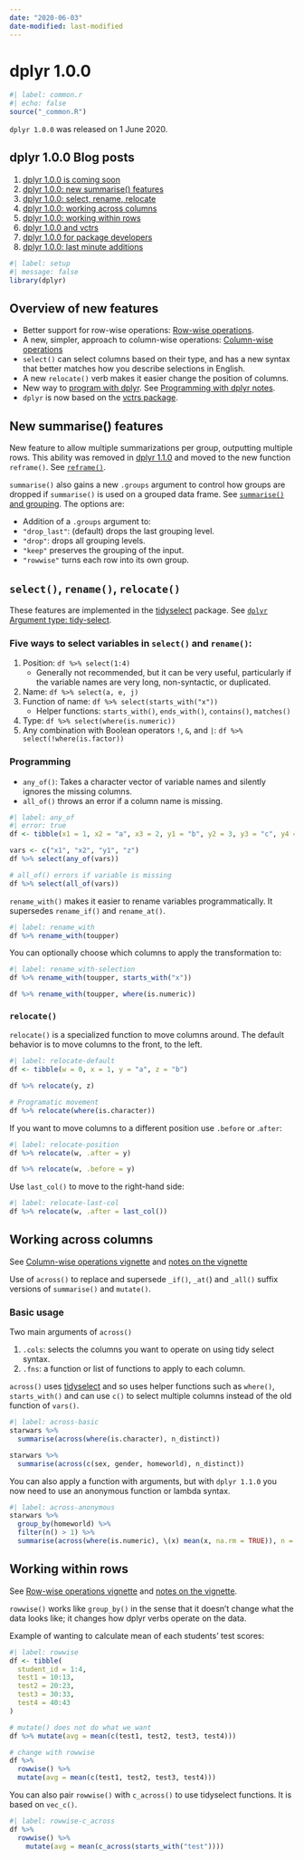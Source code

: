 ```yaml
---
date: "2020-06-03"
date-modified: last-modified
---
```


# dplyr 1.0.0 {#sec-dplyr100}

```r
#| label: common.r
#| echo: false
source("_common.R")
```

`dplyr 1.0.0` was released on 1 June 2020. 

## dplyr 1.0.0 Blog posts
1. [dplyr 1.0.0 is coming soon](https://www.tidyverse.org/blog/2020/03/dplyr-1-0-0-is-coming-soon/)
2. [dplyr 1.0.0: new summarise() features](https://www.tidyverse.org/blog/2020/03/dplyr-1-0-0-summarise/)
3. [dplyr 1.0.0: select, rename, relocate](https://www.tidyverse.org/blog/2020/03/dplyr-1-0-0-select-rename-relocate/)
4. [dplyr 1.0.0: working across columns](https://www.tidyverse.org/blog/2020/04/dplyr-1-0-0-colwise/)
5. [dplyr 1.0.0: working within rows](https://www.tidyverse.org/blog/2020/04/dplyr-1-0-0-rowwise/)
6. [dplyr 1.0.0 and vctrs](https://www.tidyverse.org/blog/2020/04/dplyr-1-0-0-and-vctrs/)
7. [dplyr 1.0.0 for package developers](https://www.tidyverse.org/blog/2020/04/dplyr-1-0-0-package-dev/)
8. [dplyr 1.0.0: last minute additions](https://www.tidyverse.org/blog/2020/05/dplyr-1-0-0-last-minute-additions/)

```r
#| label: setup
#| message: false
library(dplyr)
```

## Overview of new features {#sec-overview}
- Better support for row-wise operations: [Row-wise operations](https://dplyr.tidyverse.org/dev/articles/rowwise.html).
- A new, simpler, approach to column-wise operations: [Column-wise operations](https://dplyr.tidyverse.org/dev/articles/colwise.html)
- `select()` can select columns based on their type, and has a new syntax that better matches how you describe selections in English.
- A new `relocate()` verb makes it easier change the position of columns.
- New way to [program with dplyr](https://dplyr.tidyverse.org/dev/articles/programming.html). See [Programming with dplyr notes](03-programming-dplyr.qmd).
- `dplyr` is now based on the [vctrs package](http://vctrs.r-lib.org/).


## New summarise() features {#sec-summarise}
New feature to allow multiple summarizations per group, outputting multiple rows. This ability was removed in [dplyr 1.1.0](https://www.tidyverse.org/blog/2023/02/dplyr-1-1-0-pick-reframe-arrange/) and moved to the new function `reframe()`. See [`reframe()`](01-dplyr-1.1.0.qmd#sec-reframe).

`summarise()` also gains a new `.groups` argument to control how groups are dropped if `summarise()` is used on a grouped data frame. See [`summarise()` and grouping](https://www.tidyverse.org/blog/2020/05/dplyr-1-0-0-last-minute-additions/#summarise-and-grouping). The options are:

- Addition of a `.groups` argument to:
- `"drop_last"`: (default) drops the last grouping level.
- `"drop"`: drops all grouping levels.
- `"keep"` preserves the grouping of the input.
- `"rowwise"` turns each row into its own group.

## `select()`, `rename()`, `relocate()` {#sec-tidyselect}

These features are implemented in the [tidyselect](https://tidyselect.r-lib.org) package. See [`dplyr` Argument type: tidy-select](https://dplyr.tidyverse.org/dev/reference/dplyr_tidy_select.html).

### Five ways to select variables in `select()` and `rename()`:
1. Position: `df %>% select(1:4)`
	  - Generally not recommended, but it can be very useful, particularly if the variable names are very long, non-syntactic, or duplicated.
2. Name: `df %>% select(a, e, j)`
3. Function of name: `df %>% select(starts_with("x"))`
    - Helper functions: `starts_with()`, `ends_with()`, `contains()`, `matches()`
4. Type: `df %>% select(where(is.numeric))`
5. Any combination with Boolean operators `!`, `&`, and `|`: `df %>% select(!where(is.factor))`

### Programming
- `any_of()`: Takes a character vector of variable names and silently ignores the missing columns.
- `all_of()` throws an error if a column name is missing.

```r
#| label: any_of
#| error: true
df <- tibble(x1 = 1, x2 = "a", x3 = 2, y1 = "b", y2 = 3, y3 = "c", y4 = 4)

vars <- c("x1", "x2", "y1", "z")
df %>% select(any_of(vars))

# all_of() errors if variable is missing
df %>% select(all_of(vars))
```

`rename_with()` makes it easier to rename variables programmatically. It supersedes `rename_if()` and `rename_at()`.

```r
#| label: rename_with
df %>% rename_with(toupper)
```

You can optionally choose which columns to apply the transformation to:

```r
#| label: rename_with-selection
df %>% rename_with(toupper, starts_with("x"))

df %>% rename_with(toupper, where(is.numeric))
```

### `relocate()`
`relocate()` is a specialized function to move columns around. The default behavior is to move columns to the front, to the left.

```r
#| label: relocate-default
df <- tibble(w = 0, x = 1, y = "a", z = "b")

df %>% relocate(y, z)

# Programatic movement
df %>% relocate(where(is.character))
```

If you want to move columns to a different position use `.before` or .`after`:

```r
#| label: relocate-position
df %>% relocate(w, .after = y)

df %>% relocate(w, .before = y)
```

Use `last_col()` to move to the right-hand side:

```r
#| label: relocate-last-col
df %>% relocate(w, .after = last_col())
```


## Working across columns {#sec-across}
See [Column-wise operations vignette](https://dplyr.tidyverse.org/dev/articles/colwise.html) and [notes on the vignette](01-dplyr-colwise.qmd)

Use of `across()` to replace and supersede `_if()`, `_at(`) and `_all()` suffix versions of `summarise()` and `mutate()`.

### Basic usage
Two main arguments of `across()`

1. `.cols`: selects the columns you want to operate on using tidy select syntax.
2. `.fns`: a function or list of functions to apply to each column.

`across()` uses [tidyselect](https://dplyr.tidyverse.org/reference/dplyr_tidy_select.html) and so uses helper functions such as `where()`, `starts_with()` and can use `c()` to select multiple columns instead of the old function of `vars()`.

```r
#| label: across-basic
starwars %>% 
  summarise(across(where(is.character), n_distinct))

starwars %>% 
  summarise(across(c(sex, gender, homeworld), n_distinct))
```

You can also apply a function with arguments, but with `dplyr 1.1.0` you now need to use an anonymous function or lambda syntax.

```r
#| label: across-anonymous
starwars %>% 
  group_by(homeworld) %>% 
  filter(n() > 1) %>% 
  summarise(across(where(is.numeric), \(x) mean(x, na.rm = TRUE)), n = n())
```


## Working within rows {#sec-rowwise}

See [Row-wise operations vignette](https://dplyr.tidyverse.org/dev/articles/rowwise.html) and [notes on the vignette](01-dplyr-rowwise.qmd).

`rowwise()` works like `group_by()` in the sense that it doesn’t change what the data looks like; it changes how dplyr verbs operate on the data.

Example of wanting to calculate mean of each students' test scores:

```r
#| label: rowwise
df <- tibble(
  student_id = 1:4, 
  test1 = 10:13, 
  test2 = 20:23, 
  test3 = 30:33, 
  test4 = 40:43
)

# mutate() does not do what we want
df %>% mutate(avg = mean(c(test1, test2, test3, test4)))

# change with rowwise
df %>% 
  rowwise() %>% 
  mutate(avg = mean(c(test1, test2, test3, test4)))
```

You can also pair `rowwise()` with `c_across()` to use tidyselect functions. It is based on `vec_c()`.

```r
#| label: rowwise-c_across
df %>% 
  rowwise() %>% 
    mutate(avg = mean(c_across(starts_with("test"))))
```

